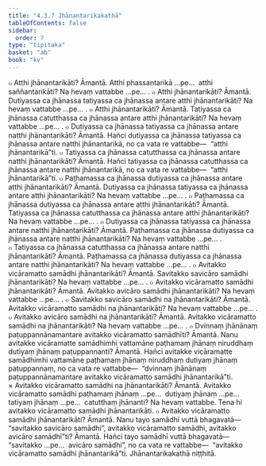 ```yaml
---
title: "4.3.7 Jhānantarikakathā"
tableOfContents: false
sidebar:
  order: 7
type: "tipitaka"
basket: "ab"
book: "kv"
---
```



<DynamicBreadcrumb />

<Division number="817" book="kv">

<Paragraph number="2552" book="kv">
๐ Atthi jhānantarikāti? Āmantā. Atthi phassantarikā …pe…  atthi saññantarikāti? Na hevaṃ vattabbe …pe… .
</Paragraph>

<Paragraph number="2553" book="kv">
๐ Atthi jhānantarikāti? Āmantā. Dutiyassa ca jhānassa tatiyassa ca jhānassa antare atthi jhānantarikāti? Na hevaṃ vattabbe …pe… .
</Paragraph>

<Paragraph number="2554" book="kv">
๐ Atthi jhānantarikāti? Āmantā. Tatiyassa ca jhānassa catutthassa ca jhānassa antare atthi jhānantarikāti? Na hevaṃ vattabbe …pe… .
</Paragraph>

<Paragraph number="2555" book="kv">
๐ Dutiyassa ca jhānassa tatiyassa ca jhānassa antare natthi jhānantarikāti? Āmantā. Hañci dutiyassa ca jhānassa tatiyassa ca jhānassa antare natthi jhānantarikā, no ca vata re vattabbe—  “atthi jhānantarikā”ti.
</Paragraph>

<Paragraph number="2556" book="kv">
๐ Tatiyassa ca jhānassa catutthassa ca jhānassa antare natthi jhānantarikāti? Āmantā. Hañci tatiyassa ca jhānassa catutthassa ca jhānassa antare natthi jhānantarikā, no ca vata re vattabbe—  “atthi jhānantarikā”ti.
</Paragraph>

</Division>
<Division number="818" book="kv">

<Paragraph number="2557" book="kv">
๐ Paṭhamassa ca jhānassa dutiyassa ca jhānassa antare atthi jhānantarikāti? Āmantā. Dutiyassa ca jhānassa tatiyassa ca jhānassa antare atthi jhānantarikāti? Na hevaṃ vattabbe …pe… .
</Paragraph>

<Paragraph number="2558" book="kv">
๐ Paṭhamassa ca jhānassa dutiyassa ca jhānassa antare atthi jhānantarikāti? Āmantā. Tatiyassa ca jhānassa catutthassa ca jhānassa antare atthi jhānantarikāti? Na hevaṃ vattabbe …pe… .
</Paragraph>

<Paragraph number="2559" book="kv">
๐ Dutiyassa ca jhānassa tatiyassa ca jhānassa antare natthi jhānantarikāti? Āmantā. Paṭhamassa ca jhānassa dutiyassa ca jhānassa antare natthi jhānantarikāti? Na hevaṃ vattabbe …pe… .
</Paragraph>

<Paragraph number="2560" book="kv">
๐ Tatiyassa ca jhānassa catutthassa ca jhānassa antare natthi jhānantarikāti? Āmantā. Paṭhamassa ca jhānassa dutiyassa ca jhānassa antare natthi jhānantarikāti? Na hevaṃ vattabbe …pe… .
</Paragraph>

</Division>
<Division number="819" book="kv">

<Paragraph number="2561" book="kv">
๐ Avitakko vicāramatto samādhi jhānantarikāti? Āmantā. Savitakko savicāro samādhi jhānantarikāti? Na hevaṃ vattabbe …pe… .
</Paragraph>

<Paragraph number="2562" book="kv">
๐ Avitakko vicāramatto samādhi jhānantarikāti? Āmantā. Avitakko avicāro samādhi jhānantarikāti? Na hevaṃ vattabbe …pe… .
</Paragraph>

<Paragraph number="2563" book="kv">
๐ Savitakko savicāro samādhi na jhānantarikāti? Āmantā. Avitakko vicāramatto samādhi na jhānantarikāti? Na hevaṃ vattabbe …pe… .
</Paragraph>

<Paragraph number="2564" book="kv">
๐ Avitakko avicāro samādhi na jhānantarikāti? Āmantā. Avitakko vicāramatto samādhi na jhānantarikāti? Na hevaṃ vattabbe …pe… .
</Paragraph>

</Division>
<Division number="820" book="kv">

<Paragraph number="2565" book="kv">
๐ Dvinnaṃ jhānānaṃ paṭuppannānamantare avitakko vicāramatto samādhīti? Āmantā. Nanu avitakke vicāramatte samādhimhi vattamāne paṭhamaṃ jhānaṃ niruddhaṃ dutiyaṃ jhānaṃ paṭuppannanti? Āmantā. Hañci avitakke vicāramatte samādhimhi vattamāne paṭhamaṃ jhānaṃ niruddhaṃ dutiyaṃ jhānaṃ paṭuppannaṃ, no ca vata re vattabbe—  “dvinnaṃ jhānānaṃ paṭuppannānamantare avitakko vicāramatto samādhi jhānantarikā”ti.
</Paragraph>

</Division>
<Division number="821" book="kv">

<Paragraph number="2566" book="kv">
× Avitakko vicāramatto samādhi na jhānantarikāti? Āmantā. Avitakko vicāramatto samādhi paṭhamaṃ jhānaṃ …pe…  dutiyaṃ jhānaṃ …pe…  tatiyaṃ jhānaṃ …pe…  catutthaṃ jhānanti? Na hevaṃ vattabbe. Tena hi avitakko vicāramatto samādhi jhānantarikāti.
</Paragraph>

</Division>
<Division number="822" book="kv">

<Paragraph number="2567" book="kv">
๐ Avitakko vicāramatto samādhi jhānantarikāti? Āmantā. Nanu tayo samādhī vuttā bhagavatā—  “savitakko savicāro samādhi”, avitakko vicāramatto samādhi, avitakko avicāro samādhī”ti? Āmantā. Hañci tayo samādhī vuttā bhagavatā—  “savitakko …pe…  avicāro samādhi”, no ca vata re vattabbe—  “avitakko vicāramatto samādhi jhānantarikā”ti.

</Paragraph>
</Division>

<Paragraph number="2568" type="center" book="kv">
Jhānantarikakathā niṭṭhitā.
</Paragraph>